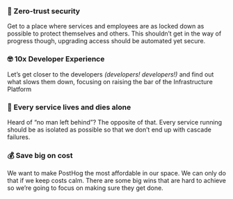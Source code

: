 ### 🦹 Zero-trust security
Get to a place where services and employees are as locked down as possible to protect themselves and others. This shouldn’t get in the way of progress though, upgrading access should be automated yet secure.

### 🤓 10x Developer Experience
Let’s get closer to the developers _(developers! developers!)_ and find out what slows them down, focusing on raising the bar of the Infrastructure Platform

### 💪 Every service lives and dies alone
Heard of “no man left behind”? The opposite of that. Every service running should be as isolated as possible so that we don’t end up with cascade failures.

### 💰 Save big on cost
We want to make PostHog the most affordable in our space. We can only do that if we keep costs calm. There are some big wins that are hard to achieve so we’re going to focus on making sure they get done.
